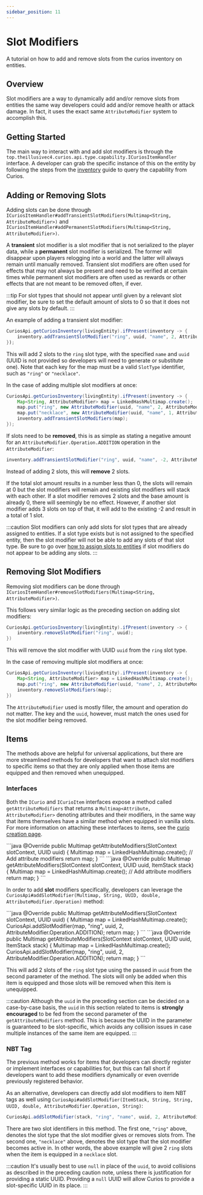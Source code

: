 ```yaml
---
sidebar_position: 11
---
```


# Slot Modifiers

A tutorial on how to add and remove slots from the curios inventory on entities.

## Overview

Slot modifiers are a way to dynamically add and/or remove slots from entities the same way developers could add and/or
remove health or attack damage. In fact, it uses the exact same `AttributeModifier` system to accomplish this.

## Getting Started

The main way to interact with and add slot modifiers is through the `top.theillusivec4.curios.api.type.capability.ICuriosItemHandler`
interface. A developer can grab the specific instance of this on the entity by following the steps from the [inventory](../inventory/basic-inventory.mdx)
guide to query the capability from Curios.

## Adding or Removing Slots

Adding slots can be done through `ICuriosItemHandler#addTransientSlotModifiers(Multimap<String, AttributeModifier>)` and
`ICuriosItemHandler#addPermanentSlotModifiers(Multimap<String, AttributeModifier>)`.

A **transient** slot modifier is a slot modifier that is not serialized to the player data, while a **permanent** slot
modifier is serialized. The former will disappear upon players relogging into a world and the latter will always remain
until manually removed. Transient slot modifiers are often used for effects that may not always be present and need to
be verified at certain times while permanent slot modifiers are often used as rewards or other effects that are not
meant to be removed often, if ever.

:::tip
For slot types that should not appear until given by a relevant slot modifier, be sure to set the default amount of slots
to 0 so that it does not give any slots by default.
:::

An example of adding a transient slot modifier:

```java
CuriosApi.getCuriosInventory(livingEntity).ifPresent(inventory -> {
    inventory.addTransientSlotModifier("ring", uuid, "name", 2, AttributeModifier.Operation.ADDITION));
});
```
This will add 2 slots to the `ring` slot type, with the specified `name` and `uuid` (UUID is not provided so developers
will need to generate or substitute one). Note that each key for the map must be a valid `SlotType` identifier, such as
`"ring"` or `"necklace"`.

In the case of adding multiple slot modifiers at once:

```java
CuriosApi.getCuriosInventory(livingEntity).ifPresent(inventory -> {
    Map<String, AttributeModifier> map = LinkedHashMultimap.create();
    map.put("ring", new AttributeModifier(uuid, "name", 2, AttributeModifier.Operation.ADDITION));
    map.put("necklace", new AttributeModifier(uuid, "name", 1, AttributeModifier.Operation.ADDITION));
    inventory.addTransientSlotModifiers(map);
});
```

If slots need to be **removed**, this is as simple as stating a negative amount for an `AttributeModifier.Operation.ADDITION`
operation in the `AttributeModifier`:

```java
inventory.addTransientSlotModifier("ring", uuid, "name", -2, AttributeModifier.Operation.ADDITION));
```
Instead of adding 2 slots, this will **remove** 2 slots.

If the total slot amount results in a number less than 0, the slots will remain at 0 but the slot modifiers will remain
and existing slot modifiers will stack with each other. If a slot modifier removes 2 slots and the base amount is
already 0, there will seemingly be no effect. However, if another slot modifier adds 3 slots on top of that, it will add
to the existing -2 and result in a total of 1 slot.

:::caution
Slot modifiers can only add slots for slot types that are already assigned to entities. If a slot type exists but is not
assigned to the specified entity, then the slot modifier will not be able to add any slots of that slot type. Be sure to
go over [how to assign slots to entities](./entity-register) if slot modifiers do not appear to be adding any slots.
:::

## Removing Slot Modifiers

Removing slot modifiers can be done through `ICuriosItemHandler#removeSlotModifiers(Multimap<String, AttributeModifier>)`.

This follows very similar logic as the preceding section on adding slot modifiers:
```java
CuriosApi.getCuriosInventory(livingEntity).ifPresent(inventory -> {
    inventory.removeSlotModifier("ring", uuid);
})
```
This will remove the slot modifier with UUID `uuid` from the `ring` slot type.

In the case of removing multiple slot modifiers at once:

```java
CuriosApi.getCuriosInventory(livingEntity).ifPresent(inventory -> {
    Map<String, AttributeModifier> map = LinkedHashMultimap.create();
    map.put("ring", new AttributeModifier(uuid, "name", 2, AttributeModifier.Operation.ADDITION));
    inventory.removeSlotModifiers(map);
})
```
The `AttributeModifier` used is mostly filler, the amount and operation do not matter. The key and the `uuid`, however,
must match the ones used for the slot modifier being removed.

## Items

The methods above are helpful for universal applications, but there are more streamlined methods for developers that
want to attach slot modifiers to specific items so that they are only applied when those items are equipped and then
removed when unequipped.

### Interfaces

Both the `ICurio` and `ICurioItem` interfaces expose a method called `getAttributeModifiers` that returns a
`Multimap<Attribute, AttributeModifier>` denoting attributes and their modifiers, in the same way that items themselves
have a similar method when equipped in vanilla slots. For more information on attaching these interfaces to items, see
the [curio creation page](../items/curio-creation).

<Tabs groupId="curiointerface">
<TabItem value="curio" label="ICurio" default>
```java
@Override
public Multimap<Attribute, AttributeModifier> getAttributeModifiers(SlotContext slotContext, UUID uuid) {
    Multimap<Attribute, AttributeModifier> map = LinkedHashMultimap.create();
    // Add attribute modifiers
    return map;
}
```
</TabItem>
<TabItem value="curioitem" label="ICurioItem" default>
```java
@Override
public Multimap<Attribute, AttributeModifier> getAttributeModifiers(SlotContext slotContext, UUID uuid, ItemStack stack) {
    Multimap<Attribute, AttributeModifier> map = LinkedHashMultimap.create();
    // Add attribute modifiers
    return map;
}
```
</TabItem>
</Tabs>

In order to add **slot** modifiers specifically, developers can leverage the
`CuriosApi#addSlotModifier(Multimap, String, UUID, double, AttributeModifier.Operation)` method:

<Tabs groupId="curiointerface">
<TabItem value="curio" label="ICurio" default>
```java
@Override
public Multimap<Attribute, AttributeModifier> getAttributeModifiers(SlotContext slotContext, UUID uuid) {
    Multimap<Attribute, AttributeModifier> map = LinkedHashMultimap.create();
    CuriosApi.addSlotModifier(map, "ring", uuid, 2, AttributeModifier.Operation.ADDITION);
    return map;
}
```
</TabItem>
<TabItem value="curioitem" label="ICurioItem" default>
```java
@Override
public Multimap<Attribute, AttributeModifier> getAttributeModifiers(SlotContext slotContext, UUID uuid, ItemStack stack) {
    Multimap<Attribute, AttributeModifier> map = LinkedHashMultimap.create();
    CuriosApi.addSlotModifier(map, "ring", uuid, 2, AttributeModifier.Operation.ADDITION);
    return map;
}
```
</TabItem>
</Tabs>

This will add 2 slots of the `ring` slot type using the passed in `uuid` from the second parameter of the method. The
slots will only be added when this item is equipped and those slots will be removed when this item is unequipped.

:::caution
Although the `uuid` in the preceding section can be decided on a case-by-case basis, the `uuid` in this section related
to items is **strongly encouraged** to be fed from the second parameter of the `getAttributeModifiers` method. This is
because the UUID in the parameter is guaranteed to be slot-specific, which avoids any collision issues in case multiple
instances of the same item are equipped.
:::

### NBT Tag

The previous method works for items that developers can directly register or implement interfaces or capabilities for,
but this can fall short if developers want to add these modifiers dynamically or even override previously registered
behavior.

As an alternative, developers can directly add slot modifiers to item NBT tags as well using `CuriosApi#addSlotModifier(ItemStack, String, String, UUID, double, AttributeModifier.Operation, String)`:

```java
CuriosApi.addSlotModifier(stack, "ring", "name", uuid, 2, AttributeModifier.Operation.ADDITION, "necklace");
```
There are two slot identifiers in this method. The first one, `"ring"` above, denotes the slot type that the slot modifier
gives or removes slots from. The second one, `"necklace"` above, denotes the slot type that the slot modifier becomes
active in. In other words, the above example will give 2 `ring` slots when the item is equipped in a `necklace` slot.

:::caution
It's usually best to use `null` in place of the `uuid`, to avoid collisions as described in the preceding caution note,
unless there is justification for providing a static UUID. Providing a `null` UUID will allow Curios to provide a
slot-specific UUID in its place.
:::
